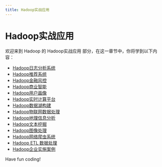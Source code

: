 ```yaml
---
title: Hadoop实战应用
---
```


# Hadoop实战应用

欢迎来到 Hadoop 的 Hadoop实战应用 部分，在这一章节中，你将学到以下内容：

- [Hadoop日志分析系统](./0-hadoop-log-analysis-system.mdx)
- [Hadoop推荐系统](./1-hadoop-recommendation-system.mdx)
- [Hadoop金融风控](./2-hadoop-financial-risk-control.mdx)
- [Hadoop商业智能](./3-hadoop-business-intelligence.mdx)
- [Hadoop用户画像](./4-hadoop-user-profile.mdx)
- [Hadoop实时计算平台](./5-hadoop-real-time-computing-platform.mdx)
- [Hadoop数据湖构建](./6-hadoop-data-lake-construction.mdx)
- [Hadoop物联网数据处理](./7-hadoop-iot-data-processing.mdx)
- [Hadoop地理信息分析](./8-hadoop-geographic-information-analysis.mdx)
- [Hadoop文本挖掘](./9-hadoop-text-mining.mdx)
- [Hadoop图像处理](./10-hadoop-image-processing.mdx)
- [Hadoop网络爬虫系统](./11-hadoop-web-crawler-system.mdx)
- [Hadoop ETL 数据处理](./12-hadoop-etl-data-processing.mdx)
- [Hadoop企业实施案例](./13-hadoop-enterprise-implementation-case.mdx)

Have fun coding!